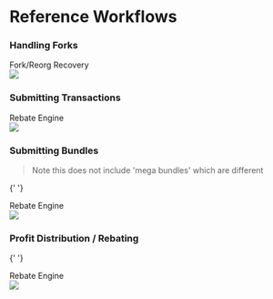 # Reference Workflows

### Handling Forks

<summary> Fork/Reorg Recovery </summary>
<img src="https://raw.githubusercontent.com/manifoldfinance/overview-docs/master/handling_fork.svg" />

### Submitting Transactions

<summary> Rebate Engine </summary>
<img src="https://raw.githubusercontent.com/manifoldfinance/overview-docs/master/submit_tx.svg" />

### Submitting Bundles

> Note this does not include 'mega bundles' which are different

{' '}

<summary> Rebate Engine </summary>

<img src="https://raw.githubusercontent.com/manifoldfinance/overview-docs/master/submit_bundle.svg" />

### Profit Distribution / Rebating

{' '}

<summary> Rebate Engine </summary>

<img src="https://raw.githubusercontent.com/manifoldfinance/overview-docs/master/profit_dist.svg" />
